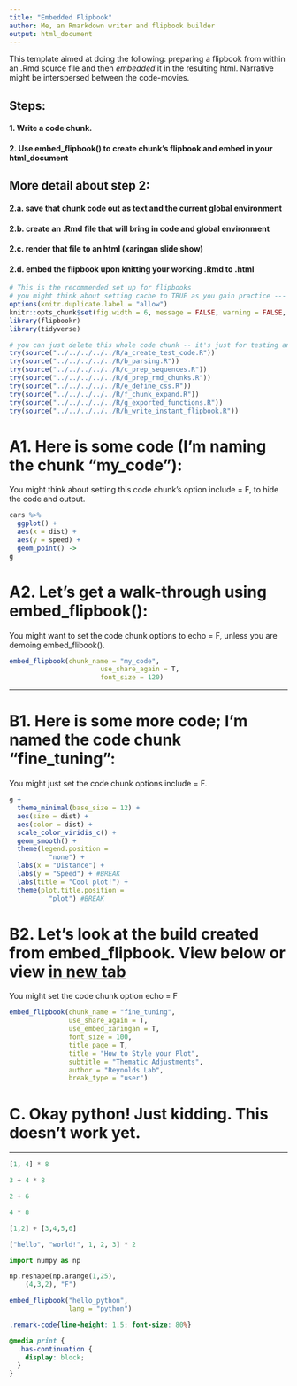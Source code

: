 ```yaml
---
title: "Embedded Flipbook"
author: Me, an Rmarkdown writer and flipbook builder
output: html_document
---
```


This template aimed at doing the following:  preparing a flipbook from within an .Rmd source file and then *embedded* it in the resulting html.  Narrative might be interspersed between the code-movies.  

## Steps:

#### 1. Write a code chunk. 
#### 2. Use embed_flipbook() to create chunk's flipbook and embed in your html_document 

## More detail about step 2:

#### 2.a. save that chunk code out as text and the current global environment
#### 2.b. create an .Rmd file that will bring in code and global environment
#### 2.c. render that file to an html (xaringan slide show)
#### 2.d. embed the flipbook upon knitting your working .Rmd to .html


```r
# This is the recommended set up for flipbooks
# you might think about setting cache to TRUE as you gain practice --- building flipbooks from scratch can be time consuming
options(knitr.duplicate.label = "allow")
knitr::opts_chunk$set(fig.width = 6, message = FALSE, warning = FALSE, comment = "", cache = F, error = F)
library(flipbookr)
library(tidyverse)
```

```r
# you can just delete this whole code chunk -- it's just for testing and developing the package
try(source("../../../../../R/a_create_test_code.R"))
try(source("../../../../../R/b_parsing.R"))
try(source("../../../../../R/c_prep_sequences.R"))
try(source("../../../../../R/d_prep_rmd_chunks.R"))
try(source("../../../../../R/e_define_css.R"))
try(source("../../../../../R/f_chunk_expand.R"))
try(source("../../../../../R/g_exported_functions.R"))
try(source("../../../../../R/h_write_instant_flipbook.R"))
```


# A1. Here is some code (I'm naming the chunk "my_code"): 

You might think about setting this code chunk's option include = F, to hide the code and output.

```r
cars %>% 
  ggplot() +
  aes(x = dist) +
  aes(y = speed) +
  geom_point() -> 
g
```



# A2. Let's get a walk-through using embed_flipbook():

You might want to set the code chunk options to echo = F, unless you are demoing embed_flibook(). 

```r
embed_flipbook(chunk_name = "my_code", 
                       use_share_again = T,
                       font_size = 120)
```

---

# B1. Here is some more code; I'm named the code chunk "fine_tuning":

You might just set the code chunk options include = F.

```r
g + 
  theme_minimal(base_size = 12) +
  aes(size = dist) +
  aes(color = dist) +
  scale_color_viridis_c() + 
  geom_smooth() +
  theme(legend.position = 
          "none") +
  labs(x = "Distance") +
  labs(y = "Speed") + #BREAK
  labs(title = "Cool plot!") +
  theme(plot.title.position = 
          "plot") #BREAK
```

# B2. Let's look at the build created from  embed_flipbook. View below or view [in new tab](fine_tuning.html){target="_blank"}

You might set the code chunk option echo = F

```r
embed_flipbook(chunk_name = "fine_tuning", 
               use_share_again = T, 
               use_embed_xaringan = T,
               font_size = 100,
               title_page = T,
               title = "How to Style your Plot",
               subtitle = "Thematic Adjustments",
               author = "Reynolds Lab",
               break_type = "user")
```



# C. Okay python!  Just kidding.  This doesn't work yet.

---

```python
[1, 4] * 8

3 + 4 * 8 

2 + 6

4 * 8

[1,2] + [3,4,5,6]

["hello", "world!", 1, 2, 3] * 2

import numpy as np

np.reshape(np.arange(1,25), 
    (4,3,2), "F")
```



```r
embed_flipbook("hello_python",
               lang = "python")
```


```css
.remark-code{line-height: 1.5; font-size: 80%}

@media print {
  .has-continuation {
    display: block;
  }
}
```
